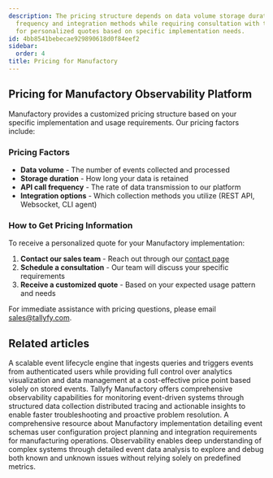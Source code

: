 ```yaml
---
description: The pricing structure depends on data volume storage duration API call
  frequency and integration methods while requiring consultation with the sales team
  for personalized quotes based on specific implementation needs.
id: 4bb8541bebecae929890618d0f84eef2
sidebar:
  order: 4
title: Pricing for Manufactory
---
```


## Pricing for Manufactory Observability Platform

Manufactory provides a customized pricing structure based on your specific implementation and usage requirements. Our pricing factors include:

### Pricing Factors

- **Data volume** - The number of events collected and processed
- **Storage duration** - How long your data is retained
- **API call frequency** - The rate of data transmission to our platform
- **Integration options** - Which collection methods you utilize (REST API, Websocket, CLI agent)

### How to Get Pricing Information

To receive a personalized quote for your Manufactory implementation:

1. **Contact our sales team** - Reach out through our [contact page](https://tallyfy.com/contact-us/)
2. **Schedule a consultation** - Our team will discuss your specific requirements
3. **Receive a customized quote** - Based on your expected usage pattern and needs

For immediate assistance with pricing questions, please email [sales@tallyfy.com](mailto:sales@tallyfy.com).


## Related articles
<CardGrid>
<LinkTitleCard header="<b>Overview</b>" href="/products/manufactory/" > A scalable event lifecycle engine that ingests queries and triggers events from authenticated users while providing full control over analytics visualization and data management at a cost-effective price point based solely on stored events. </LinkTitleCard>
<LinkTitleCard header="<b>Manufactory > Introduction to observability best practices</b>" href="/products/manufactory/best-practices/" > Tallyfy Manufactory offers comprehensive observability capabilities for monitoring event-driven systems through structured data collection distributed tracing and actionable insights to enable faster troubleshooting and proactive problem resolution. </LinkTitleCard>
<LinkTitleCard header="<b>Implementation > Configuring events schema</b>" href="/products/manufactory/implementation/configuring_events_schema/" > A comprehensive resource about Manufactory implementation detailing event schemas user configuration project planning and integration requirements for manufacturing operations. </LinkTitleCard>
<LinkTitleCard header="<b>Best Practices > What is observability?</b>" href="/products/manufactory/best-practices/what-is-observability/" > Observability enables deep understanding of complex systems through detailed event data analysis to explore and debug both known and unknown issues without relying solely on predefined metrics. </LinkTitleCard>
</CardGrid>